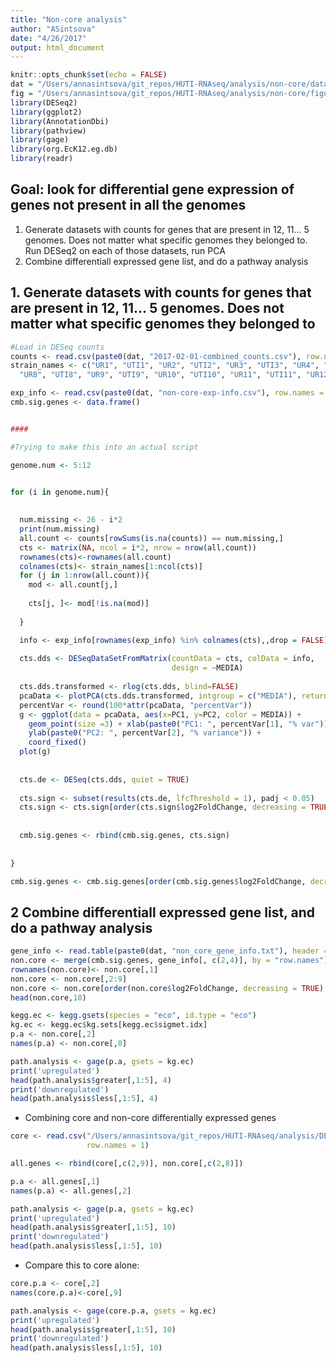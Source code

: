 ```yaml
---
title: "Non-core analysis"
author: "ASintsova"
date: "4/26/2017"
output: html_document
---
```


```r
knitr::opts_chunk$set(echo = FALSE)
dat = "/Users/annasintsova/git_repos/HUTI-RNAseq/analysis/non-core/data/"
fig = "/Users/annasintsova/git_repos/HUTI-RNAseq/analysis/non-core/figures/"
library(DESeq2)
library(ggplot2)
library(AnnotationDbi)
library(pathview)
library(gage)
library(org.EcK12.eg.db)
library(readr)

```

## Goal: look for differential gene expression of genes not present in all the genomes

1. Generate datasets with counts for genes that are present in 12, 11... 5 genomes. Does not matter what specific genomes they belonged to. Run DESeq2 on each of those datasets, run PCA 
2. Combine differentiall expressed gene list, and do a pathway analysis


## 1. Generate datasets with counts for genes that are present in 12, 11... 5 genomes. Does not matter what specific genomes they belonged to

```r
#Load in DESeq counts
counts <- read.csv(paste0(dat, "2017-02-01-combined_counts.csv"), row.names = 1)
strain_names <- c("UR1", "UTI1", "UR2", "UTI2", "UR3", "UTI3", "UR4", "UTI4", "UR5", "UTI5", "UR6", "UTI6", "UR7", "UTI7",
  "UR8", "UTI8", "UR9", "UTI9", "UR10", "UTI10", "UR11", "UTI11", "UR12", "UTI12")

exp_info <- read.csv(paste0(dat, "non-core-exp-info.csv"), row.names = 1)
cmb.sig.genes <- data.frame()


####

#Trying to make this into an actual script

genome.num <- 5:12


for (i in genome.num){
  
  
  num.missing <- 26 - i*2
  print(num.missing)
  all.count <- counts[rowSums(is.na(counts)) == num.missing,]
  cts <- matrix(NA, ncol = i*2, nrow = nrow(all.count))
  rownames(cts)<-rownames(all.count)
  colnames(cts)<- strain_names[1:ncol(cts)]
  for (j in 1:nrow(all.count)){
    mod <- all.count[j,]
    
    cts[j, ]<- mod[!is.na(mod)]
    
  }

  info <- exp_info[rownames(exp_info) %in% colnames(cts),,drop = FALSE]
  
  cts.dds <- DESeqDataSetFromMatrix(countData = cts, colData = info,
                                    design = ~MEDIA)
  
  cts.dds.transformed <- rlog(cts.dds, blind=FALSE)
  pcaData <- plotPCA(cts.dds.transformed, intgroup = c("MEDIA"), returnData = TRUE)
  percentVar <- round(100*attr(pcaData, "percentVar"))
  g <- ggplot(data = pcaData, aes(x=PC1, y=PC2, color = MEDIA)) + 
    geom_point(size =3) + xlab(paste0("PC1: ", percentVar[1], "% var")) +
    ylab(paste0("PC2: ", percentVar[2], "% variance")) +
    coord_fixed()
  plot(g)
  
  
  cts.de <- DESeq(cts.dds, quiet = TRUE)
  
  cts.sign <- subset(results(cts.de, lfcThreshold = 1), padj < 0.05)
  cts.sign <- cts.sign[order(cts.sign$log2FoldChange, decreasing = TRUE),]
  
  
  cmb.sig.genes <- rbind(cmb.sig.genes, cts.sign)
  
  
}

cmb.sig.genes <- cmb.sig.genes[order(cmb.sig.genes$log2FoldChange, decreasing = TRUE),]

```

## 2 Combine differentiall expressed gene list, and do a pathway analysis



```r
gene_info <- read.table(paste0(dat, "non_core_gene_info.txt"), header = TRUE, row.names = 1, sep = "\t")
non.core <- merge(cmb.sig.genes, gene_info[, c(2,4)], by = "row.names")
rownames(non.core)<- non.core[,1]
non.core <- non.core[,2:9]
non.core <- non.core[order(non.core$log2FoldChange, decreasing = TRUE),]
head(non.core,10)
```

```r
kegg.ec <- kegg.gsets(species = "eco", id.type = "eco")
kg.ec <- kegg.ec$kg.sets[kegg.ec$sigmet.idx]
p.a <- non.core[,2]
names(p.a) <- non.core[,8]

path.analysis <- gage(p.a, gsets = kg.ec)
print('upregulated')
head(path.analysis$greater[,1:5], 4)
print('downregulated')
head(path.analysis$less[,1:5], 4)

```


* Combining core and non-core differentially expressed genes


```r
core <- read.csv("/Users/annasintsova/git_repos/HUTI-RNAseq/analysis/DE/2017-04-03-pathway-analysis-revisited/data/DE_genes_edited.csv",
                 row.names = 1)

all.genes <- rbind(core[,c(2,9)], non.core[,c(2,8)])

p.a <- all.genes[,1]
names(p.a) <- all.genes[,2]

path.analysis <- gage(p.a, gsets = kg.ec)
print('upregulated')
head(path.analysis$greater[,1:5], 10)
print('downregulated')
head(path.analysis$less[,1:5], 10)
```


* Compare this to core alone:


```r
core.p.a <- core[,2]
names(core.p.a)<-core[,9]

path.analysis <- gage(core.p.a, gsets = kg.ec)
print('upregulated')
head(path.analysis$greater[,1:5], 10)
print('downregulated')
head(path.analysis$less[,1:5], 10)
```

